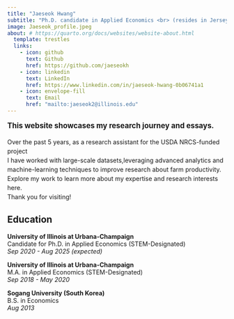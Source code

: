 ```yaml
---
title: "Jaeseok Hwang"
subtitle: "Ph.D. candidate in Applied Economics <br> (resides in Jersey City, NJ)"
image: Jaeseok_profile.jpeg
about: # https://quarto.org/docs/websites/website-about.html
  template: trestles
  links:
    - icon: github
      text: Github
      href: https://github.com/jaeseokh
    - icon: linkedin
      text: LinkedIn
      href: https://www.linkedin.com/in/jaeseok-hwang-0b06741a1
    - icon: envelope-fill
      text: Email
      href: "mailto:jaeseok2@illinois.edu"
---
```


<div style="font-size: 1em; line-height: 1.5;">
 <span style="font-size: 1.2em; font-weight: bold;">This website showcases my research journey and essays.</span> <br>

Over the past 5 years, as a research assistant for the USDA NRCS-funded project <br>
I have worked with large-scale datasets,leveraging advanced analytics and machine-learning techniques to improve research about farm productivity. <br>
Explore my work to learn more about my expertise and research interests here. <br>
Thank you for visiting!


</div>

## Education

**University of Illinois at Urbana-Champaign**  
Candidate for Ph.D. in Applied Economics (STEM-Designated)  
*Sep 2020 - Aug 2025 (expected)*

**University of Illinois at Urbana-Champaign**  
M.A. in Applied Economics (STEM-Designated)  
*Sep 2018 - May 2020*

**Sogang University (South Korea)**  
B.S. in Economics  
*Aug 2013*

